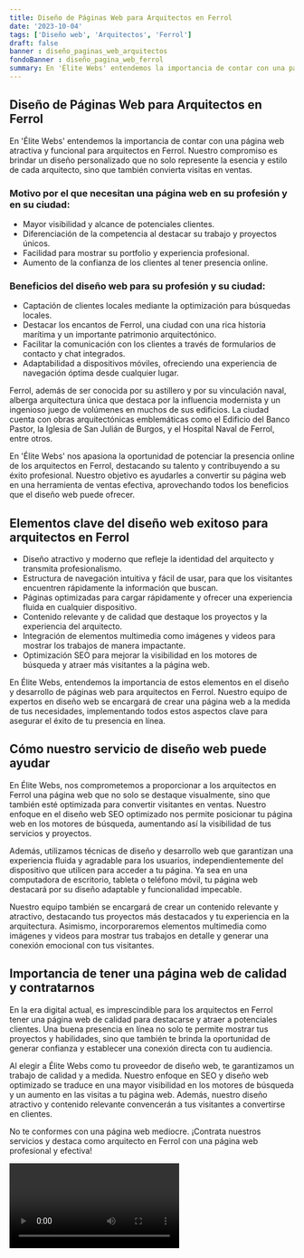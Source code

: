 ```yaml
---
title: Diseño de Páginas Web para Arquitectos en Ferrol
date: '2023-10-04'
tags: ['Diseño web', 'Arquitectos', 'Ferrol']
draft: false
banner : diseño_paginas_web_arquitectos
fondoBanner : diseño_pagina_web_ferrol
summary: En 'Élite Webs' entendemos la importancia de contar con una página web atractiva y funcional para arquitectos en Ferrol. Nuestro compromiso es brindar un diseño personalizado que no solo represente la esencia y estilo de cada arquitecto, sino que también convierta visitas en ventas. 
---
```


## Diseño de Páginas Web para Arquitectos en Ferrol

En 'Élite Webs' entendemos la importancia de contar con una página web atractiva y funcional para arquitectos en Ferrol. Nuestro compromiso es brindar un diseño personalizado que no solo represente la esencia y estilo de cada arquitecto, sino que también convierta visitas en ventas. 

### Motivo por el que necesitan una página web en su profesión y en su ciudad:
- Mayor visibilidad y alcance de potenciales clientes.
- Diferenciación de la competencia al destacar su trabajo y proyectos únicos.
- Facilidad para mostrar su portfolio y experiencia profesional.
- Aumento de la confianza de los clientes al tener presencia online.

### Beneficios del diseño web para su profesión y su ciudad:
- Captación de clientes locales mediante la optimización para búsquedas locales.
- Destacar los encantos de Ferrol, una ciudad con una rica historia marítima y un importante patrimonio arquitectónico.
- Facilitar la comunicación con los clientes a través de formularios de contacto y chat integrados.
- Adaptabilidad a dispositivos móviles, ofreciendo una experiencia de navegación óptima desde cualquier lugar.

Ferrol, además de ser conocida por su astillero y por su vinculación naval, alberga arquitectura única que destaca por la influencia modernista y un ingenioso juego de volúmenes en muchos de sus edificios. La ciudad cuenta con obras arquitectónicas emblemáticas como el Edificio del Banco Pastor, la Iglesia de San Julián de Burgos, y el Hospital Naval de Ferrol, entre otros. 

En 'Élite Webs' nos apasiona la oportunidad de potenciar la presencia online de los arquitectos en Ferrol, destacando su talento y contribuyendo a su éxito profesional. Nuestro objetivo es ayudarles a convertir su página web en una herramienta de ventas efectiva, aprovechando todos los beneficios que el diseño web puede ofrecer.

<GifSeo />

<Cta />

## Elementos clave del diseño web exitoso para arquitectos en Ferrol

- Diseño atractivo y moderno que refleje la identidad del arquitecto y transmita profesionalismo.
- Estructura de navegación intuitiva y fácil de usar, para que los visitantes encuentren rápidamente la información que buscan.
- Páginas optimizadas para cargar rápidamente y ofrecer una experiencia fluida en cualquier dispositivo.
- Contenido relevante y de calidad que destaque los proyectos y la experiencia del arquitecto.
- Integración de elementos multimedia como imágenes y videos para mostrar los trabajos de manera impactante.
- Optimización SEO para mejorar la visibilidad en los motores de búsqueda y atraer más visitantes a la página web.

En Élite Webs, entendemos la importancia de estos elementos en el diseño y desarrollo de páginas web para arquitectos en Ferrol. Nuestro equipo de expertos en diseño web se encargará de crear una página web a la medida de tus necesidades, implementando todos estos aspectos clave para asegurar el éxito de tu presencia en línea.

## Cómo nuestro servicio de diseño web puede ayudar

En Élite Webs, nos comprometemos a proporcionar a los arquitectos en Ferrol una página web que no solo se destaque visualmente, sino que también esté optimizada para convertir visitantes en ventas. Nuestro enfoque en el diseño web SEO optimizado nos permite posicionar tu página web en los motores de búsqueda, aumentando así la visibilidad de tus servicios y proyectos.

Además, utilizamos técnicas de diseño y desarrollo web que garantizan una experiencia fluida y agradable para los usuarios, independientemente del dispositivo que utilicen para acceder a tu página. Ya sea en una computadora de escritorio, tableta o teléfono móvil, tu página web destacará por su diseño adaptable y funcionalidad impecable.

Nuestro equipo también se encargará de crear un contenido relevante y atractivo, destacando tus proyectos más destacados y tu experiencia en la arquitectura. Asimismo, incorporaremos elementos multimedia como imágenes y videos para mostrar tus trabajos en detalle y generar una conexión emocional con tus visitantes.

## Importancia de tener una página web de calidad y contratarnos

En la era digital actual, es imprescindible para los arquitectos en Ferrol tener una página web de calidad para destacarse y atraer a potenciales clientes. Una buena presencia en línea no solo te permite mostrar tus proyectos y habilidades, sino que también te brinda la oportunidad de generar confianza y establecer una conexión directa con tu audiencia.

Al elegir a Élite Webs como tu proveedor de diseño web, te garantizamos un trabajo de calidad y a medida. Nuestro enfoque en SEO y diseño web optimizado se traduce en una mayor visibilidad en los motores de búsqueda y un aumento en las visitas a tu página web. Además, nuestro diseño atractivo y contenido relevante convencerán a tus visitantes a convertirse en clientes.

No te conformes con una página web mediocre. ¡Contrata nuestros servicios y destaca como arquitecto en Ferrol con una página web profesional y efectiva!

<Video />

<CtaBot job='Arquitectos' city='Ferrol'/>

<Gmaps query='Ferrol+españa+maps' />